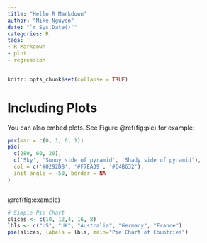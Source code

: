 ```yaml
---
title: "Hello R Markdown"
author: "Mike Nguyen"
date: "`r Sys.Date()`"
categories: R
tags:
- R Markdown
- plot
- regression
---
```


```r
knitr::opts_chunk$set(collapse = TRUE)
```
# Including Plots

You can also embed plots. See Figure \@ref(fig:pie) for example:

```r
par(mar = c(0, 1, 0, 1))
pie(
  c(280, 60, 20),
  c('Sky', 'Sunny side of pyramid', 'Shady side of pyramid'),
  col = c('#0292D8', '#F7EA39', '#C4B632'),
  init.angle = -50, border = NA
)



```


\@ref(fig:example)

```r

# Simple Pie Chart
slices <- c(10, 12,4, 16, 8)
lbls <- c("US", "UK", "Australia", "Germany", "France")
pie(slices, labels = lbls, main="Pie Chart of Countries")

```

